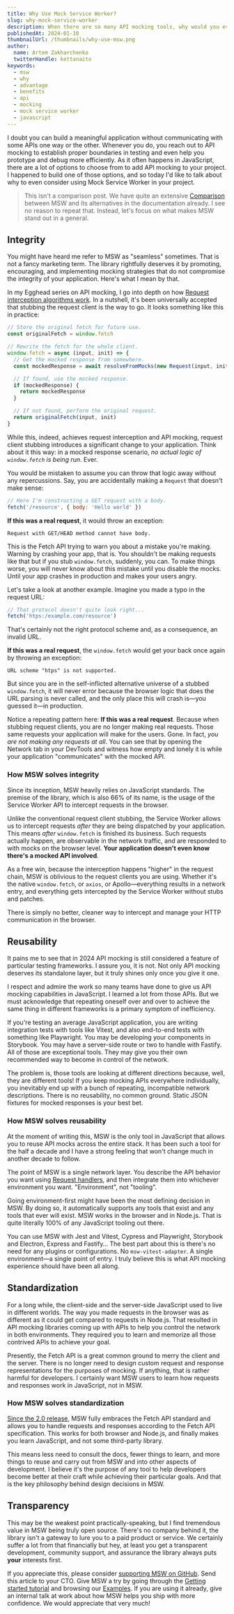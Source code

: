 ```yaml
---
title: Why Use Mock Service Worker?
slug: why-mock-service-worker
description: When there are so many API mocking tools, why would you ever choose Mock Service Worker?
publishedAt: 2024-01-10
thumbnailUrl: /thumbnails/why-use-msw.png
author:
  name: Artem Zakharchenko
  twitterHandle: kettanaito
keywords:
  - msw
  - why
  - advantage
  - benefits
  - api
  - mocking
  - mock service worker
  - javascript
---
```


I doubt you can build a meaningful application without communicating with some APIs one way or the other. Whenever you do, you reach out to API mocking to establish proper boundaries in testing and even help you prototype and debug more efficiently. As it often happens in JavaScript, there are a lot of options to choose from to add API mocking to your project. I happened to build one of those options, and so today I'd like to talk about why to even consider using Mock Service Worker in your project.

> This isn't a comparison post. We have quite an extensive [Comparison](https://mswjs.io/docs/comparison) between MSW and its alternatives in the documentation already. I see no reason to repeat that. Instead, let's focus on what makes MSW stand out in a general.

## Integrity

You might have heard me refer to MSW as "seamless" sometimes. That is not a fancy marketing term. The library rightfully deserves it by promoting, encouraging, and implementing mocking strategies that do not compromise the integrity of your application. Here's what I mean by that.

In my Egghead series on API mocking, I go into depth on how [Request interception algorithms work](https://egghead.io/blog/understanding-api-mocking-request-interception-algorithms). In a nutshell, it's been universally accepted that stubbing the request client is the way to go. It looks something like this in practice:

```jsx
// Store the original fetch for future use.
const originalFetch = window.fetch

// Rewrite the fetch for the whole client.
window.fetch = async (input, init) => {
  // Get the mocked response from somewhere.
  const mockedResponse = await resolveFromMocks(new Request(input, init))

  // If found, use the mocked response.
  if (mockedResponse) {
    return mockedResponse
  }

  // If not found, perform the original request.
  return originalFetch(input, init)
}
```

While this, indeed, achieves request interception and API mocking, request client stubbing introduces a significant change to your application. Think about it this way: in a mocked response scenario, _no actual logic of `window.fetch` is being run_. Ever.

You would be mistaken to assume you can throw that logic away without any repercussions. Say, you are accidentally making a `Request` that doesn't make sense:

```js
// Here I'm constructing a GET request with a body.
fetch('/resource', { body: 'Hello world' })
```

**If this was a real request**, it would throw an exception:

```
Request with GET/HEAD method cannot have body.
```

This is the Fetch API trying to warn you about a mistake you're making. Warning by crashing your app, that is. You shouldn't be making requests like that but if you stub `window.fetch`, suddenly, you can. To make things worse, you will never know about this mistake until you disable the mocks. Until your app crashes in production and makes your users angry.

Let's take a look at another example. Imagine you made a typo in the request URL:

```js
// That protocol doesn't quite look right...
fetch('htps:/example.com/resource')
```

That's certainly not the right protocol scheme and, as a consequence, an invalid URL.

**If this was a real request**, the `window.fetch` would get your back once again by throwing an exception:

```
URL scheme "htps" is not supported.
```

But since you are in the self-inflicted alternative universe of a stubbed `window.fetch`, it will never error because the browser logic that does the URL parsing is never called, and the only place this will crash is—you guessed it—in production.

Notice a repeating pattern here: **If this was a real request**. Because when stubbing request clients, you are no longer making real requests. Those same requests your application will make for the users. Gone. In fact, _you are not making any requests at all_. You can see that by opening the Network tab in your DevTools and witness how empty and lonely it is while your application "communicates" with the mocked API.

### How MSW solves integrity

Since its inception, MSW heavily relies on JavaScript standards. The premise of the library, which is also 66% of its name, is the usage of the Service Worker API to intercept requests in the browser.

Unlike the conventional request client stubbing, the Service Worker allows us to intercept requests _after_ they are being dispatched by your application. This means _after_ `window.fetch` is finished its business. Such requests actually happen, are observable in the network traffic, and are responded to with mocks on the browser level. **Your application doesn't even know there's a mocked API involved**.

As a free win, because the interception happens "higher" in the request chain, MSW is oblivious to the request clients you are using. Whether it's the native `window.fetch`, or `axios`, or Apollo—everything results in a network entry, and everything gets intercepted by the Service Worker without stubs and patches.

There is simply no better, cleaner way to intercept and manage your HTTP communication in the browser.

## Reusability

It pains me to see that in 2024 API mocking is still considered a feature of particular testing frameworks. I assure you, it is not. Not only API mocking deserves its standalone layer, but it truly shines only once you give it one.

I respect and admire the work so many teams have done to give us API mocking capabilities in JavaScript. I learned a lot from those APIs. But we must acknowledge that repeating oneself over and over to achieve the same thing in different frameworks is a primary symptom of inefficiency.

If you're testing an average JavaScript application, you are writing integration tests with tools like Vitest, and also end-to-end tests with something like Playwright. You may be developing your components in Storybook. You may have a server-side route or two to handle with Fastify. All of those are exceptional tools. They may give you their own recommended way to become in control of the network.

The problem is, those tools are looking at different directions because, well, they are different tools! If you keep mocking APIs everywhere individually, you inevitably end up with a bunch of repeating, incompatible network descriptions. There is no reusability, no common ground. Static JSON fixtures for mocked responses is your best bet.

### How MSW solves reusability

At the moment of writing this, MSW is the only tool in JavaScript that allows you to reuse API mocks across the entire stack. It has been such a tool for the half a decade and I have a strong feeling that won't change much in another decade to follow.

The point of MSW is a single network layer. You describe the API behavior you want using [Request handlers](https://mswjs.io/docs/basics/intercepting-requests), and then integrate them into whichever environment you want. "Environment", not "tooling".

Going environment-first might have been the most defining decision in MSW. By doing so, it automatically supports any tools that exist and any tools that ever will exist. MSW works in the browser and in Node.js. That is quite literally 100% of any JavaScript tooling out there.

You can use MSW with Jest and Vitest, Cypress and Playwright, Storybook and Electron, Express and Fastify… The best part about this is there's no need for any plugins or configurations. No `msw-vitest-adapter`. A single environment—a single point of entry. I truly believe this is what API mocking experience should have been all along.

## Standardization

For a long while, the client-side and the server-side JavaScript used to live in different worlds. The way you made requests in the browser was as different as it could get compared to requests in Node.js. That resulted in API mocking libraries coming up with APIs to help you control the network in both environments. They required you to learn and memorize all those contrived APIs to achieve your goal.

Presently, the Fetch API is a great common ground to merry the client and the server. There is no longer need to design custom request and response representations for the purposes of mocking. If anything, that is rather harmful for developers. I certainly want MSW users to learn how requests and responses work in JavaScript, not in MSW.

### How MSW solves standardization

[Since the 2.0 release](https://mswjs.io/blog/introducing-msw-2.0), MSW fully embraces the Fetch API standard and allows you to handle requests and responses according to the Fetch API specification. This works for both browser and Node.js, and finally makes you learn JavaScript, and not some third-party library.

This means less need to consult the docs, fewer things to learn, and more things to reuse and carry out from MSW and into other aspects of development. I believe it's the purpose of any tool to help developers become better at their craft while achieving their particular goals. And that is the key philosophy behind design decisions in MSW.

## Transparency

This may be the weakest point practically-speaking, but I find tremendous value in MSW being truly open source. There's no company behind it, the library isn't a gateway to lure you to a paid product or service. We certainly suffer a lot from that financially but hey, at least you get a transparent development, community support, and assurance the library always puts **your** interests first.

If you appreciate this, please consider [supporting MSW on GitHub](https://github.com/sponsors/mswjs). Send this article to your CTO. Give MSW a try by going through the [Getting started tutorial](https://mswjs.io/docs/quick-start) and browsing our [Examples](https://github.com/mswjs/examples/tree/main). If you are using it already, give an internal talk at work about how MSW helps you ship with more confidence. We would appreciate that very much!
